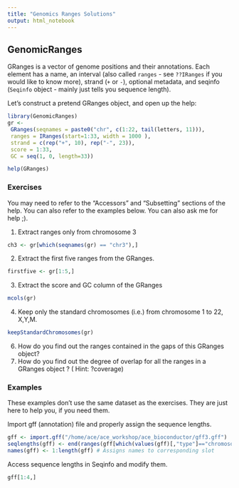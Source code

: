 ```yaml
---
title: "Genomics Ranges Solutions"
output: html_notebook
---
```



## GenomicRanges

GRanges is a vector of genome positions and their annotations.  Each element has a name, an interval (also called `ranges` - see `??IRanges` if you would like to know more), strand (`+` or `-`), optional metadata, and seqinfo (`Seqinfo` object - mainly just tells you sequence length).

Let's construct a pretend GRanges object, and open up the help:

```r
library(GenomicRanges)
gr <-
 GRanges(seqnames = paste0("chr", c(1:22, tail(letters, 11))),
 ranges = IRanges(start=1:33, width = 1000 ),
 strand = c(rep("+", 10), rep("-", 23)),
 score = 1:33,
 GC = seq(1, 0, length=33))

help(GRanges)
```


### Exercises
You may need to refer to the "Accessors" and "Subsetting" sections of the help.  You can also refer to the examples below. You can also ask me for help ;).

1. Extract ranges only from chromosome 3
```r
ch3 <- gr[which(seqnames(gr) == "chr3"),]
```

2. Extract the first five ranges from the GRanges.
```r
firstfive <- gr[1:5,]
```

3. Extract the score and GC column of the GRanges
```r
mcols(gr)
```

4. Keep only the standard chromosomes (i.e.) from chromosome 1 to 22, X,Y,M.
```r
keepStandardChromosomes(gr)
```

6. How do you find out the ranges contained in the gaps of this GRanges object?
7. How do you find out the degree of overlap for all the ranges in a GRanges object ? ( Hint: ?coverage)

### Examples
These examples don't use the same dataset as the exercises.  They are just here to help you, if you need them.

Import gff (annotation) file and properly assign the sequence lengths.
```r
gff <- import.gff("/home/ace/ace_workshop/ace_bioconductor/gff3.gff")
seqlengths(gff) <- end(ranges(gff[which(values(gff)[,"type"]=="chromosome"),])) 
names(gff) <- 1:length(gff) # Assigns names to corresponding slot
```

Access sequence lengths in Seqinfo and modify them.
```r

gff[1:4,]
```

